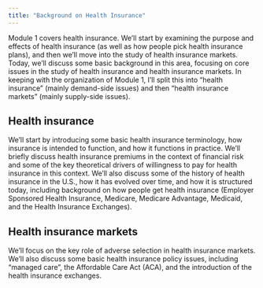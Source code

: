 ```yaml
---
title: "Background on Health Insurance"
---
```


Module 1 covers health insurance. We'll start by examining the purpose and effects of health insurance (as well as how people pick health insurance plans), and then we'll move into the study of health insurance markets. Today, we'll discuss some basic background in this area, focusing on core issues in the study of health insurance and health insurance markets. In keeping with the organization of Module 1, I'll split this into "health insurance" (mainly demand-side issues) and then "health insurance markets" (mainly supply-side issues).

## Health insurance
We'll start by introducing some basic health insurance terminology, how insurance is intended to function, and how it functions in practice. We'll briefly discuss health insurance premiums in the context of financial risk and some of the key theoretical drivers of willingness to pay for health insurance in this context. We'll also discuss some of the history of health insurance in the U.S., how it has evolved over time, and how it is structured today, including background on how people get health insurance (Employer Sponsored Health Insurance, Medicare, Medicare Advantage, Medicaid, and the Health Insurance Exchanges).

## Health insurance markets
We'll focus on the key role of adverse selection in health insurance markets. We'll also discuss some basic health insurance policy issues, including "managed care", the Affordable Care Act (ACA), and the introduction of the health insurance exchanges.




